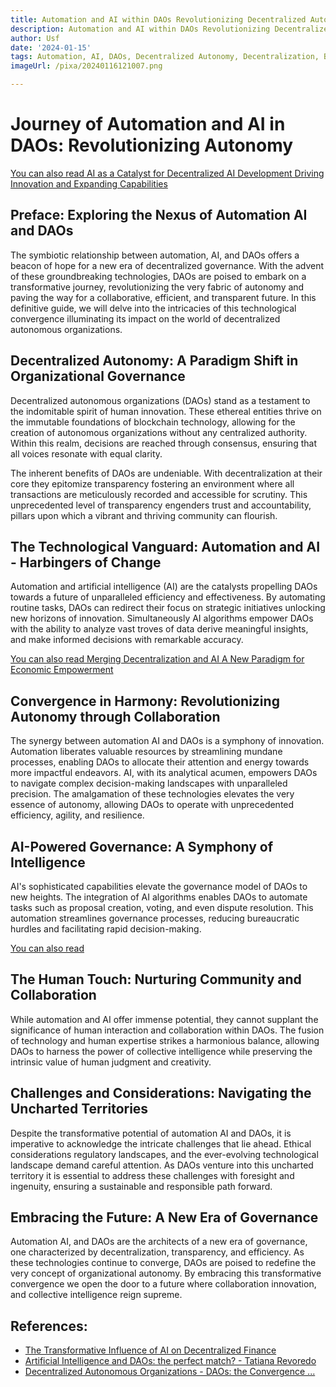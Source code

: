 ```yaml
---
title: Automation and AI within DAOs Revolutionizing Decentralized Autonomy
description: Automation and AI within DAOs Revolutionizing Decentralized Autonomy
author: Usf
date: '2024-01-15'
tags: Automation, AI, DAOs, Decentralized Autonomy, Decentralization, Blockchain
imageUrl: /pixa/20240116121007.png

---
```

# Journey  of Automation and AI in DAOs: Revolutionizing Autonomy

[You  can also read AI as  a Catalyst for Decentralized AI Development Driving Innovation and Expanding Capabilities](AI%20as%20a%20Catalyst%20for%20Decentralized%20AI%20Development%20Driving%20Innovation%20and%20Expanding%20Capabilities)


## Preface: Exploring the Nexus of Automation AI and DAOs

The symbiotic relationship between automation, AI, and DAOs offers a beacon of hope for a new era of decentralized governance. With the advent of these groundbreaking technologies,  DAOs are poised to embark on a transformative journey,  revolutionizing the very fabric  of autonomy and paving the way for  a collaborative, efficient, and transparent future. In this  definitive  guide,  we will delve into the intricacies of this technological convergence illuminating its impact on the world of  decentralized autonomous organizations.

## Decentralized Autonomy: A Paradigm Shift in Organizational  Governance

Decentralized autonomous organizations (DAOs) stand as a testament to the indomitable spirit of human innovation. These ethereal entities thrive on the immutable foundations of blockchain  technology, allowing  for the creation  of autonomous organizations without any centralized  authority. Within this realm, decisions are  reached through consensus, ensuring  that all voices resonate with equal clarity.

The inherent benefits of DAOs  are undeniable. With decentralization at their core they epitomize  transparency fostering an environment where all transactions are  meticulously recorded and accessible for scrutiny. This unprecedented level  of  transparency engenders trust and accountability, pillars upon which a vibrant and thriving community can flourish.

## The Technological Vanguard: Automation and  AI  - Harbingers of Change

Automation and artificial intelligence (AI)  are the  catalysts propelling DAOs towards a future of  unparalleled efficiency and effectiveness. By automating routine tasks, DAOs  can  redirect their focus on strategic initiatives unlocking new horizons of innovation.  Simultaneously AI algorithms empower DAOs with the ability to analyze vast troves of data derive meaningful insights, and make  informed  decisions with remarkable accuracy.

[You can also read Merging Decentralization and AI A New Paradigm for Economic Empowerment](Merging%20Decentralization%20and%20AI%20A%20New%20Paradigm%20for%20Economic%20Empowerment)


## Convergence in Harmony: Revolutionizing Autonomy through Collaboration

The  synergy between automation AI and DAOs is a symphony of innovation. Automation liberates valuable resources by streamlining mundane processes, enabling DAOs to  allocate their attention and energy towards more impactful endeavors. AI, with its analytical acumen,  empowers DAOs  to navigate complex decision-making landscapes with unparalleled precision. The amalgamation of these technologies  elevates the very essence of autonomy, allowing DAOs to operate with unprecedented efficiency, agility, and resilience.

##  AI-Powered  Governance: A Symphony of Intelligence

AI's sophisticated capabilities elevate the governance model of DAOs to new heights. The integration of  AI algorithms enables DAOs to  automate tasks  such as proposal  creation, voting,  and even dispute resolution.  This automation streamlines  governance processes,  reducing bureaucratic hurdles and facilitating rapid decision-making.

[You can also read ]()


## The Human Touch: Nurturing Community and Collaboration

While  automation and AI  offer immense potential, they cannot supplant the  significance of human interaction and collaboration within DAOs. The  fusion of technology and human expertise  strikes a harmonious balance, allowing DAOs  to harness the power of collective intelligence while preserving the intrinsic value  of human judgment and creativity.

## Challenges and Considerations: Navigating the Uncharted Territories

Despite the transformative  potential of automation AI and DAOs, it is imperative to acknowledge the intricate challenges that lie ahead. Ethical considerations regulatory landscapes, and the ever-evolving technological landscape demand careful attention. As DAOs venture into this uncharted territory it is essential to address these challenges with foresight and ingenuity, ensuring a sustainable and responsible path forward.

## Embracing the Future: A New Era of Governance

Automation AI, and DAOs  are the architects of a new era of governance, one characterized by decentralization, transparency, and efficiency. As these technologies continue to converge, DAOs are  poised to redefine the very concept of organizational autonomy. By embracing this transformative convergence we open the door to a future where collaboration  innovation, and collective intelligence  reign supreme.

## References:
- [The Transformative Influence of AI on Decentralized Finance](https://www.blockchain-council.org/ai/the-transformative-influence-of-ai-on-decentralized-finance-exploring-the-impact/)
- [Artificial Intelligence and DAOs: the perfect match? - Tatiana Revoredo](https://tatianarevoredo.medium.com/artificial-intelligence-and-daos-the-perfect-marriage-d84250d6bf3e)
- [Decentralized Autonomous Organizations - DAOs: the Convergence ...](https://law.mit.edu/pub/decentralizedautonomousorganizations)
